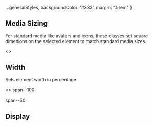 
<Meta title="Style Utilities/Layout"  />

  ...generalStyles,
  backgroundColor: '#333',
  margin: ".5rem"
}

## Media Sizing
For standard media like avatars and icons,
these classes set square dimenions on the selected
element to match standard media sizes.

<Story name="Media Sizing">
  <>
    <ClassTableLayout
      headers={['class', 'description']}
      rows={[
        ['media--xs', `Sets height & width to \`${FDS.MEDIA_XS}\` (\`var(--media-xs)\`)`],
        ['media--s', `Sets height & width to \`${FDS.MEDIA_S}\` (\`var(--media-s)\`)`],
        ['media--m', `Sets height & width to \`${FDS.MEDIA_M}\` (\`var(--media-m)\`)`],
        ['media--l', `Sets height & width to \`${FDS.MEDIA_L}\` (\`var(--media-l)\`)`],
        ['media--xl', `Sets height & width to \`${FDS.MEDIA_XL}\` (\`var(--media-xl)\`)`],
      ]} 
    />
    <div style={containerStyles}>
      <Item label="media--xs"><div className="media--xs rounded--all" style={borderHelperStyles} /></Item>
      <Item label="media--s"><div className="media--s rounded--all" style={borderHelperStyles} /></Item>
      <Item label="media--m"><div className="media--m rounded--all" style={borderHelperStyles} /></Item>
      <Item label="media--l"><div className="media--l rounded--all" style={borderHelperStyles} /></Item>
      <Item label="media--xl"><div className="media--xl rounded--all" style={borderHelperStyles} /></Item>
    </div>
  </>
</Story>


## Width
Sets element width in percentage.

<Story name="Width">
  <>
    <ClassTableLayout
      headers={['class', 'description']}
      rows={[
        ['span--100', 'Sets `width` to `100%`'],
        ['span--50', 'Sets `width` to `50%`'],
      ]} 
    />
    <span style={labelStyle}>span--100</span>
    <div className="span--100 rounded--all bgColor--charcoal margin--top--half" style={widthStyles} />
    <br />
    <span style={labelStyle}>span--50</span>
    <div className="span--50 rounded--all bgColor--charcoal margin--top--half" style={widthStyles} />
  </>
</Story>

## Display

<Story name="Display">
  <ClassTableLayout
    headers={['class', 'description']}
    rows={[
      ['display--none', 'Sets `display` to `none`'],
      ['display--block', 'Sets `display` to `block`'],
      ['display--flex', 'Sets `display` to `flex`'],
      ['display--inline', 'Sets `display` to `inline`'],
      ['display--inline-block', 'Sets `display` to `inline-block`'],
      ['display--inline-flex', 'Sets `display` to `inline-flex`'],
      ['display--grid', 'Sets `display` to `grid`'],
    ]} 
  />
</Story>